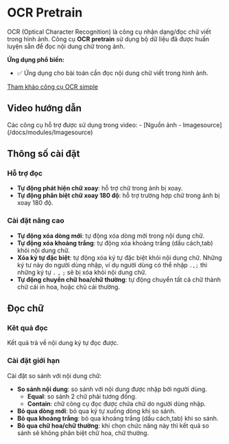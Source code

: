 # OCR Pretrain

OCR (Optical Character Recognition) là công cụ nhận dạng/đọc chữ viết trong hình ảnh. 
Công cụ **OCR pretrain** sử dụng bộ dữ liệu đã được huấn luyện sẵn để đọc nội dung chữ trong ảnh.

**Ứng dụng phổ biến:**
- :white_check_mark: Ứng dụng cho bài toán cần đọc nội dung chữ viết trong hình ảnh.

[Tham khảo công cụ OCR simple](/docs/modules/ocr_simple)

## Video hướng dẫn
<VideoPlayer url='/videos/ocr_pretrain/ocr_pretrain.mp4' youtubeUrl='https://www.youtube.com/watch?v=ae0WNBAIocE' />
Các công cụ hỗ trợ được sử dụng trong video:
-   [Nguồn ảnh - Imagesource](/docs/modules/Imagesource)

## Thông số cài đặt
### Hỗ trợ đọc
-   **Tự động phát hiện chữ xoay**: hỗ trợ chữ trong ảnh bị xoay.
-   **Tự động phân biệt chữ xoay 180 độ**: hỗ trợ trường hợp chữ trong ảnh bị xoay 180 độ.

### Cài đặt nâng cao
-   **Tự động xóa dòng mới**: tự động xóa dòng mới trong nội dung chữ.
-   **Tự động xóa khoảng trắng**: tự động xóa khoảng trắng (dấu cách,tab) khỏi nội dung chữ.
-   **Xóa ký tự đặc biệt**: tự động xóa ký tự đặc biệt khỏi nội dung chữ. Những ký tư này do người dùng nhập, ví dụ người dùng có thể nhập `.,;` thì những ký tự `.` `,` `;` sẽ bị xóa khỏi nội dung chữ.
-   **Tự động chuyển chữ hoa/chữ thường**: tự động chuyển tất cả chữ thành chữ cái in hoa, hoặc chũ cái thường.

## Đọc chữ
### Kêt quả đọc
Kết quả trả về nội dung ký tự đọc được.

### Cài đặt giới hạn
Cài đặt so sánh với nội dung chữ:
-   **So sánh nội dung**: so sánh với nội dung được nhập bởi người dùng.
    -   **Equal**: so sánh 2 chữ phải tương đồng.
    -   **Contain**: chữ công cụ đọc được chứa chữ do người dùng nhập.
-   **Bỏ qua dòng mới**: bỏ qua ký tự xuống dòng khi so sánh.
-   **Bỏ qua khoảng trắng**: bỏ qua khoảng trắng (dấu cách,tab) khi so sánh.
-   **Bỏ qua chữ hoa/chữ thường**: khi chọn chức năng này thì kết quả so sánh sẽ không phân biệt chữ hoa, chữ thường.